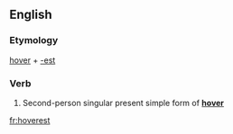 ==English==

===Etymology===
[[hover]] + [[-est]]

===Verb===
{{head|en|verb form}}

# {{context|archaic|lang=en}} Second-person singular present simple form of '''[[hover]]'''

[[fr:hoverest]]